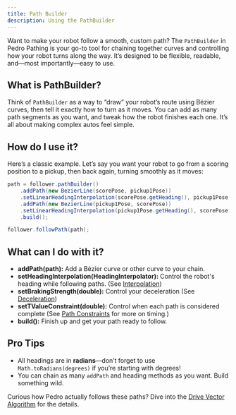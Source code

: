 ```yaml
---
title: Path Builder
description: Using the PathBuilder
---
```



Want to make your robot follow a smooth, custom path? The `PathBuilder` in Pedro Pathing is your go-to tool for chaining together curves and controlling how your robot turns along the way. It’s designed to be flexible, readable, and—most importantly—easy to use.

## What is PathBuilder?

Think of `PathBuilder` as a way to “draw” your robot’s route using Bézier curves, then tell it exactly how to turn as it moves. You can add as many path segments as you want, and tweak how the robot finishes each one. It’s all about making complex autos feel simple.

## How do I use it?

Here’s a classic example. Let’s say you want your robot to go from a scoring position to a pickup, then back again, turning smoothly as it moves:

```java
path = follower.pathBuilder()
    .addPath(new BezierLine(scorePose, pickup1Pose))
    .setLinearHeadingInterpolation(scorePose.getHeading(), pickup1Pose.getHeading())
    .addPath(new BezierLine(pickup1Pose, scorePose))
    .setLinearHeadingInterpolation(pickup1Pose.getHeading(), scorePose.getHeading())
    .build();

follower.followPath(path);
```

## What can I do with it?

- **addPath(path):** Add a Bézier curve or other curve to your chain.
- **setHeadingInterpolation(HeadingInterpolator):** Control the robot's heading while following paths. (See [Interpolation](/docs/pathing/reference/interpolation)) 
- **setBrakingStrength(double):** Control your deceleration (See [Deceleration](/docs/pathing/reference/deceleration))
- **setTValueConstraint(double):** Control when each path is considered complete (See [Path Constraints](/docs/pathing/reference/constraints) for more on timing.)
- **build():** Finish up and get your path ready to follow.

## Pro Tips

- All headings are in **radians**—don’t forget to use `Math.toRadians(degrees)` if you’re starting with degrees!
- You can chain as many `addPath` and heading methods as you want. Build something wild.

Curious how Pedro actually follows these paths? Dive into the [Drive Vector Algorithm](/docs/pathing/reference/drive-vector-algorithm) for the details.
